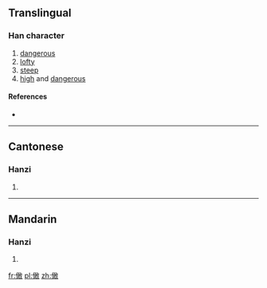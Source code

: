 ==Translingual==

===Han character===
{{Han char|rn=9|rad=人|as=12|sn=14|four=|canj=OMJK,ONJK|ids=⿰亻敢}}

# [[dangerous]]
# [[lofty]]
# [[steep]]
# [[high]] and [[dangerous]]

====References====
* {{Han ref|kx=0117.150|hdz=10216.130|uh=3488|ud=13448}}

----

==Cantonese==

===Hanzi===
{{yue-hanzi|jyut=[[hon6]]|y=hon6}}

# {{defn|lang=yue|sort=人12}}

----

==Mandarin==

===Hanzi===
{{cmn-hanzi|pin=[[hàn]] ([[han4]])|wg=han<sup>4</sup>}}

# {{defn|lang=cmn|sort=人12}}

[[fr:㒈]]
[[pl:㒈]]
[[zh:㒈]]